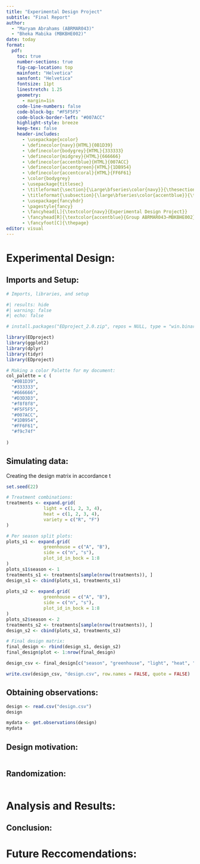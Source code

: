 ```yaml
---
title: "Experimental Design Project"
subtitle: "Final Report"
author: 
  - "Maryam Abrahams (ABRMAR043)"
  - "Bheka Mabika (MBKBHE002)"
date: today
format:
  pdf:
    toc: true
    number-sections: true
    fig-cap-location: top
    mainfont: "Helvetica"
    sansfont: "Helvetica"
    fontsize: 11pt
    linestretch: 1.25
    geometry:
      - margin=1in
    code-line-numbers: false
    code-block-bg: "#F5F5F5"
    code-block-border-left: "#007ACC"
    highlight-style: breeze
    keep-tex: false
    header-includes:
      - \usepackage{xcolor}
      - \definecolor{navy}{HTML}{0B1D39}
      - \definecolor{bodygrey}{HTML}{333333}
      - \definecolor{midgrey}{HTML}{666666}
      - \definecolor{accentblue}{HTML}{007ACC}
      - \definecolor{accentgreen}{HTML}{1DB954}
      - \definecolor{accentcoral}{HTML}{FF6F61}
      - \color{bodygrey}
      - \usepackage{titlesec}
      - \titleformat{\section}{\Large\bfseries\color{navy}}{\thesection}{1em}{}
      - \titleformat{\subsection}{\large\bfseries\color{accentblue}}{\thesubsection}{1em}{}
      - \usepackage{fancyhdr}
      - \pagestyle{fancy}
      - \fancyhead[L]{\textcolor{navy}{Experimental Design Project}}
      - \fancyhead[R]{\textcolor{accentblue}{Group ABRMAR043–MBKBHE002}}
      - \fancyfoot[C]{\thepage}
editor: visual
---
```


# Experimental Design: 

## Imports and Setup: 

```r

# Imports, libraries, and setup 

#| results: hide
#| warning: false
#| echo: false

# install.packages("EDproject_2.0.zip", repos = NULL, type = "win.binary")

library(EDproject)
library(ggplot2)
library(dplyr)
library(tidyr)
library(EDproject)

# Making a color Palette for my document: 
col_palette = c (
  "#0B1D39", 
  "#333333",
  "#666666",
  "#D3D3D3",
  "#f8f8f8", 
  "#F5F5F5",
  "#007ACC",
  "#1DB954",
  "#FF6F61",
  "#f9c74f"
  
)
```

## Simulating data:

Creating the design matrix in accordance t
```r
set.seed(22)

# Treatment combinations: 
treatments <- expand.grid(
              light = c(1, 2, 3, 4),
              heat = c(1, 2, 3, 4),
              variety = c("R", "F")
)

# Per season split plots: 
plots_s1 <- expand.grid(
              greenhouse = c("A", "B"),
              side = c("n", "s"), 
              plot_id_in_bock = 1:8
)
plots_s1$season <- 1
treatments_s1 <- treatments[sample(nrow(treatments)), ]
design_s1 <- cbind(plots_s1, treatments_s1)
  
plots_s2 <- expand.grid(
              greenhouse = c("A", "B"),
              side = c("n", "s"), 
              plot_id_in_bock = 1:8
)
plots_s2$season <- 2
treatments_s2 <- treatments[sample(nrow(treatments)), ]
design_s2 <- cbind(plots_s2, treatments_s2)

# Final design matrix: 
final_design <- rbind(design_s1, design_s2)
final_design$plot <- 1:nrow(final_design)

design_csv <- final_design[c("season", "greenhouse", "light", "heat", "variety", "side", "plot")]

write.csv(design_csv, "design.csv", row.names = FALSE, quote = FALSE)

```

## Obtaining observations: 
```r

design <- read.csv("design.csv")
design

mydata <- get.observations(design)
mydata

```

## Design motivation: 
```r
```

## Randomization: 
```r
```

# Analysis and Results: 

## Conclusion: 

# Future Reccomendations: 



